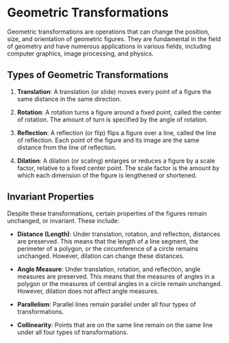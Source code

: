 # Geometric Transformations

Geometric transformations are operations that can change the position, size, and orientation of geometric figures. They are fundamental in the field of geometry and have numerous applications in various fields, including computer graphics, image processing, and physics.

## Types of Geometric Transformations

1. **Translation**: A translation (or slide) moves every point of a figure the same distance in the same direction.

2. **Rotation**: A rotation turns a figure around a fixed point, called the center of rotation. The amount of turn is specified by the angle of rotation.

3. **Reflection**: A reflection (or flip) flips a figure over a line, called the line of reflection. Each point of the figure and its image are the same distance from the line of reflection.

4. **Dilation**: A dilation (or scaling) enlarges or reduces a figure by a scale factor, relative to a fixed center point. The scale factor is the amount by which each dimension of the figure is lengthened or shortened.

## Invariant Properties

Despite these transformations, certain properties of the figures remain unchanged, or invariant. These include:

- **Distance (Length)**: Under translation, rotation, and reflection, distances are preserved. This means that the length of a line segment, the perimeter of a polygon, or the circumference of a circle remains unchanged. However, dilation can change these distances.

- **Angle Measure**: Under translation, rotation, and reflection, angle measures are preserved. This means that the measures of angles in a polygon or the measures of central angles in a circle remain unchanged. However, dilation does not affect angle measures.

- **Parallelism**: Parallel lines remain parallel under all four types of transformations.

- **Collinearity**: Points that are on the same line remain on the same line under all four types of transformations.
